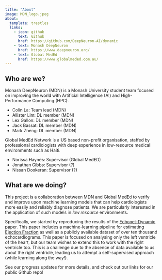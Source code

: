 ```yaml
---
title: "About"
image: MDN_logo.jpeg
about:
  template: trestles
  links:
    - icon: github
      text: Github
      href: https://github.com/DeepNeuron-AI/dynamic
    - text: Monash DeepNeuron
      href: https://www.deepneuron.org/
    - text: Global MedEd
      href: https://www.globalmeded.com.au/
---
```


## Who are we?
Monash DeepNeuron (MDN) is a Monash University student team focused on improving the world with Artificial Intelligence (AI) and High-Performance Computing (HPC).

- Colin La: Team lead (MDN)
- Allister Lim: DL member (MDN)
- Lex Gallon: DL member (MDN)
- Jack Bassat: DL member (MDN)
- Mark Zheng: DL member (MDN)

Global MedEd Network is a US based non-profit organisation, staffed by professional cardiologists with deep experience in low-resource medical environments such as Haiti.

- Norissa Haynes: Supervisor (Global MedED)
- Jonathan Gibbs: Supervisor (?)
- Nissan Dookeran: Supervisor (?)

## What are we doing?
This project is a collaboration between MDN and Global MedEd to verify and improve upon machine learning models that can help cardiologists more easily and reliably diagnose patients. We are particularly interested in the application of such models in *low resource* environments.

Specifically, we started by reproducing the results of the [Echonet-Dynamic](https://echonet.github.io/dynamic/) paper. This paper includes a machine-learning pipeline for estimating [Ejection Fraction](https://www.heart.org/en/health-topics/heart-failure/diagnosing-heart-failure/ejection-fraction-heart-failure-measurement) as well as a publicly available dataset of over ten thousand echocardiograms. This paper is focused on analysing only the left ventricle of the heart, but our team wishes to extend this to work with the right ventricle too. This is a challenge due to the absence of data available to us about the right ventricle, leading us to attempt a self-supervised approach (while learning along the way!).

See our progress updates for more details, and check out our links for our public Github repo!